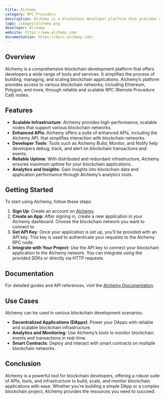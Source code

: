 ```yaml
---
title: Alchemy
category: RPC Providers
description: Alchemy is a blockchain developer platform that provides a suite of APIs and tools for building and scaling blockchain applications.
logo: /images/alchemy.png
developer: Alchemy
website: https://www.alchemy.com/
documentation: https://docs.alchemy.com/
---
```


## Overview

Alchemy is a comprehensive blockchain development platform that offers developers a wide range of tools and services. It simplifies the process of building, managing, and scaling blockchain applications. Alchemy’s platform provides access to various blockchain networks, including Ethereum, Polygon, and more, through reliable and scalable RPC (Remote Procedure Call) nodes.

## Features

- **Scalable Infrastructure**: Alchemy provides high-performance, scalable nodes that support various blockchain networks.
- **Enhanced APIs**: Alchemy offers a suite of enhanced APIs, including the Alchemy API, that simplifies interaction with blockchain networks.
- **Developer Tools**: Tools such as Alchemy Build, Monitor, and Notify help developers debug, track, and alert on blockchain transactions and events.
- **Reliable Uptime**: With distributed and redundant infrastructure, Alchemy ensures maximum uptime for your blockchain applications.
- **Analytics and Insights**: Gain insights into blockchain data and application performance through Alchemy’s analytics tools.

## Getting Started

To start using Alchemy, follow these steps:

1. **Sign Up**: Create an account on [Alchemy](https://www.alchemy.com/).
2. **Create an App**: After signing in, create a new application in your Alchemy dashboard. Choose the blockchain network you want to connect to.
3. **Get API Key**: Once your application is set up, you’ll be provided with an API key. This key is used to authenticate your requests to the Alchemy RPC node.
4. **Integrate with Your Project**: Use the API key to connect your blockchain application to the Alchemy network. You can integrate using the provided SDKs or directly via HTTP requests.

## Documentation

For detailed guides and API references, visit the [Alchemy Documentation](https://docs.alchemy.com/).

## Use Cases

Alchemy can be used in various blockchain development scenarios:

- **Decentralized Applications (DApps)**: Power your DApps with reliable and scalable blockchain infrastructure.
- **Analytics and Monitoring**: Use Alchemy’s tools to monitor blockchain events and transactions in real-time.
- **Smart Contracts**: Deploy and interact with smart contracts on multiple blockchain networks.

## Conclusion

Alchemy is a powerful tool for blockchain developers, offering a robust suite of APIs, tools, and infrastructure to build, scale, and monitor blockchain applications with ease. Whether you're building a simple DApp or a complex blockchain project, Alchemy provides the resources you need to succeed.

